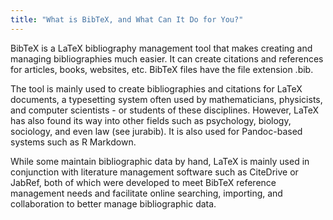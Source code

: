 ```yaml
---
title: "What is BibTeX, and What Can It Do for You?"
---
```



BibTeX is a LaTeX bibliography management tool that makes creating and managing bibliographies much easier. It can create citations and references for articles, books, websites, etc. BibTeX files have the file extension .bib.


<CiteDrive />

The tool is mainly used to create bibliographies and citations for LaTeX documents, a typesetting system often used by mathematicians, physicists, and computer scientists - or students of these disciplines. However, LaTeX has also found its way into other fields such as psychology, biology, sociology, and even law (see jurabib). It is also used for Pandoc-based systems such as R Markdown.

While some maintain bibliographic data by hand, LaTeX is mainly used in conjunction with literature management software such as CiteDrive or JabRef, both of which were developed to meet BibTeX reference management needs and facilitate online searching, importing, and collaboration to better manage bibliographic data.
